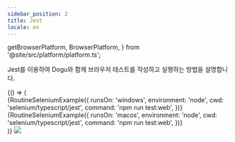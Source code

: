 ```yaml
---
sidebar_position: 2
title: Jest
locale: en
---
```


  getBrowserPlatform,
  BrowserPlatform,
} from '@site/src/platform/platform.ts';

Jest를 이용하여 Dogu와 함께 브라우저 테스트를 작성하고 실행하는 방법을 설명합니다.

<IntegrateWithGitRepository />
<CreateARoutine />

<BrowserOnly>
{() => (
<Tabs groupId="target" defaultValue={`${getBrowserPlatform('windows')}`} queryString>
<TabItem value="windows" label="Windows">

<div>
  {RoutineSeleniumExample({
    runsOn: 'windows',
    environment: 'node',
    cwd: 'selenium/typescript/jest',
    command: 'npm run test:web',
  })}
</div>

</TabItem>
<TabItem value="macos" label="macOS">

<div>
  {RoutineSeleniumExample({
    runsOn: 'macos',
    environment: 'node',
    cwd: 'selenium/typescript/jest',
    command: 'npm run test:web',
  })}
</div>

</TabItem>
</Tabs>
)}
</BrowserOnly>

<RunARoutine />
<img
  src={routine_livestreaming_selenium_cross_python}
  style={{ width: 800 }}
/>

